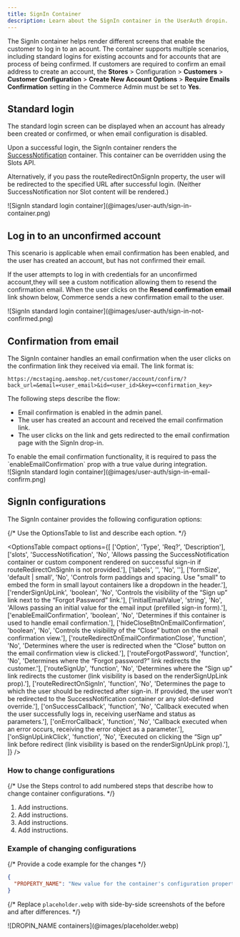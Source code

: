 ```yaml
---
title: SignIn Container
description: Learn about the SignIn container in the UserAuth dropin.
---
```



The SignIn container helps render different screens that enable the customer to log in to an acount. The container supports multiple scenarios, including standard logins for existing accounts and for accounts that are process of being confirmed. If customers are required to confirm an email address to create an account, the **Stores** > Configuration > **Customers** > **Customer Configuration** > **Create New Account Options** > **Require Emails Confirmation** setting in the Commerce Admin must be set to **Yes**.

## Standard login

The standard login screen can be displayed when an account has already been created or confirmed, or when email configuration is disabled.

Upon a successful login, the SignIn container renders the [SuccessNotification](./success-notification.mdx) container. This container can be overridden using the Slots API.

Alternatively, if you pass the routeRedirectOnSignIn property, the user will be redirected to the specified URL after successful login. (Neither SuccessNotification nor Slot content will be rendered.)

<Diagram caption="SignIn standard login container">
  ![SignIn standard login container](@images/user-auth/sign-in-container.png)
</Diagram>

## Log in to an unconfirmed account

This scenario is applicable when email confirmation has been enabled, and the user has created an account, but has not confirmed their email.

If the user attempts to log in with credentials for an unconfirmed account,they will see a custom notification allowing them to resend the confirmation email. When the user clicks on the **Resend confirmation email** link shown below, Commerce sends a new confirmation email to the user.

<Diagram caption="SignIn standard login container">
  ![SignIn standard login container](@images/user-auth/sign-in-not-confirmed.png)
</Diagram>

## Confirmation from email

The SignIn container handles an email confirmation when the user clicks on the confirmation link they received via email. The link format is:

`https://mcstaging.aemshop.net/customer/account/confirm/?back_url=&email=<user_email>&id=<user_id>&key=<confirmation_key>`

The following steps describe the flow:

* Email confirmation is enabled in the admin panel.
* The user has created an account and received the email confirmation link.
* The user clicks on the link and gets redirected to the email confirmation page with the SignIn drop-in.

<Aside>
To enable the email confirmation functionality, it is required to pass the `enableEmailConfirmation` prop with a true value during integration.
</Aside>

<Diagram caption="SignIn standard login container">
  ![SignIn standard login container](@images/user-auth/sign-in-email-confirm.png)
</Diagram>

## SignIn configurations

The SignIn container provides the following configuration options:

{/* Use the OptionsTable to list and describe each option. */}

<OptionsTable
  compact
  options={[
    ['Option', 'Type', 'Req?', 'Description'],
    ['slots', 'SuccessNotification', 'No', 'Allows passing the SuccessNotification container or custom component rendered on successful sign-in if routeRedirectOnSignIn is not provided.'],
    ['labels', '', 'No', ''],
    ['formSize', 'default | small', 'No', 'Controls form paddings and spacing. Use "small" to embed the form in small layout containers like a dropdown in the header.'],
    ['renderSignUpLink', 'boolean', 'No', 'Controls the visibility of the “Sign up” link next to the “Forgot Password” link.'],
    ['initialEmailValue', 'string', 'No', 'Allows passing an initial value for the email input (prefilled sign-in form).'],
    ['enableEmailConfirmation', 'boolean', 'No', 'Determines if this container is used to handle email confirmation.'],
    ['hideCloseBtnOnEmailConfirmation', 'boolean', 'No', 'Controls the visibility of the “Close” button on the email confirmation view.'],
    ['routeRedirectOnEmailConfirmationClose', 'function', 'No', 'Determines where the user is redirected when the “Close” button on the email confirmation view is clicked.'],
    ['routeForgotPassword', 'function', 'No', 'Determines where the “Forgot password?” link redirects the customer.'],
    ['routeSignUp', 'function', 'No', 'Determines where the “Sign up” link redirects the customer (link visibility is based on the renderSignUpLink prop).'],
    ['routeRedirectOnSignIn', 'function', 'No', 'Determines the page to which the user should be redirected after sign-in. If provided, the user won’t be redirected to the  SuccessNotification container or any slot-defined override.'],
    ['onSuccessCallback', 'function', 'No', 'Callback executed when the user successfully logs in, receiving userName and status as parameters.'],
    ['onErrorCallback', 'function', 'No', 'Callback executed when an error occurs, receiving the error object as a parameter.'],
    ['onSignUpLinkClick', 'function', 'No', 'Executed on clicking the “Sign up” link before redirect (link visibility is based on the renderSignUpLink prop).'],
  ]}
/>

### How to change configurations

{/* Use the Steps control to add numbered steps that describe how to change container configurations. */}

<Steps>

1. Add instructions.
1. Add instructions.
1. Add instructions.
1. Add instructions.

</Steps>

### Example of changing configurations

{/* Provide a code example for the changes */}

```json
{
  "PROPERTY_NAME": "New value for the container's configuration property."
}
```

{/* Replace `placeholder.webp` with side-by-side screenshots of the before and after differences. */}

<Diagram caption="DROPIN_NAME containers">
  ![DROPIN_NAME containers](@images/placeholder.webp)
</Diagram>